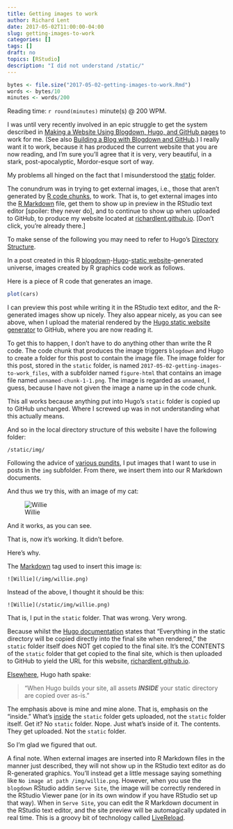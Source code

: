 ```yaml
---
title: Getting images to work
author: Richard Lent
date: 2017-05-02T11:00:00-04:00
slug: getting-images-to-work
categories: []
tags: []
draft: no
topics: [RStudio]
description: "I did not understand /static/"
---
```

```r
bytes <- file.size("2017-05-02-getting-images-to-work.Rmd")
words <- bytes/10
minutes <- words/200
```

Reading time: `r round(minutes)` minute(s) @ 200 WPM.

I was until very recently involved in an epic struggle to get the system described in [Making a Website Using Blogdown, Hugo, and GitHub pages](https://proquestionasker.github.io/blog/Making_Site/) to work for me. (See also [Building a Blog with Blogdown and GitHub](https://tclavelle.github.io/blog/blogdown_github/).) I really want it to work, because it has produced the current website that you are now reading, and I'm sure you'll agree that it is very, very beautiful, in a stark, post-apocalyptic, Mordor-esque sort of way. 

My problems all hinged on the fact that I misunderstood the [static](https://hugodocs.info/getting-started/directory-structure/#new-site-scaffolding) folder.

The conundrum was in trying to get external images, i.e., those that aren't generated by [R code chunks](http://rmarkdown.rstudio.com/authoring_rcodechunks.html), to work. That is, to get external images into the [R Markdown](http://rmarkdown.rstudio.com) file, get them to show up in preview in the RStudio text editor [spoiler: they never do], and to continue to show up when uploaded to GitHub, to produce my website located at [richardlent.github.io](https://richardlent.github.io/). [Don't click, you're already there.]

To make sense of the following you may need to refer to Hugo's [Directory Structure](https://hugodocs.info/getting-started/directory-structure/#new-site-scaffolding). 

In a post created in this R [blogdown](https://github.com/rstudio/blogdown)-[Hugo](https://gohugo.io)-[static website](https://en.wikipedia.org/wiki/Static_web_page)-generated universe, images created by R graphics code work as follows.

Here is a piece of R code that generates an image. 

```r
plot(cars)
```

I can preview this post while writing it in the RStudio text editor, and the R-generated images show up nicely. They also appear nicely, as you can see above, when I upload the material rendered by the [Hugo static website generator](https://gohugo.io) to GitHub, where you are now reading it.

To get this to happen, I don't have to do anything other than write the R code. The code chunk that produces the image triggers `blogdown` and Hugo to create a folder for this post to contain the image file. The image folder for this post, stored in the `static` folder, is named `2017-05-02-getting-images-to-work_files`, with a subfolder named `figure-html` that contains an image file named `unnamed-chunk-1-1.png`. The image is regarded as `unnamed`, I guess, because I have not given the image a name up in the code chunk.

This all works because anything put into Hugo's `static` folder is copied up to GitHub unchanged. Where I screwed up was in not understanding what this actually means.

And so in the local directory structure of this website I have the following folder:

`/static/img/`
    
Following the advice of [various pundits](https://github.com/rstudio/blogdown/issues/45), I put images that I want to use in posts in the `img` subfolder. From there, we insert them into our R Markdown documents.

And thus we try this, with an image of my cat:

![Willie](/img/willie.png)

And it works, as you can see. 

That is, now it's working. It didn't before. 

Here's why.

The [Markdown](https://daringfireball.net/projects/markdown/syntax) tag used to insert this image is:

`![Willie](/img/willie.png)`

Instead of the above, I thought it should be this:

`![Willie](/static/img/willie.png)`

That is, I put in the `static` folder. That was wrong. Very wrong. 

Because whilst the [Hugo documentation](https://gohugo.io/themes/creation/#static) states that  "Everything in the static directory will be copied directly into the final site when rendered," the `static` folder itself does NOT get copied to the final site. It's the CONTENTS of the `static` folder that get copied to the final site, which is then uploaded to GitHub to yield the URL for this website, [richardlent.github.io](https://richardlent.github.io/).

[Elsewhere](https://hugodocs.info/getting-started/directory-structure/#directory-structure-explained), Hugo hath spake:

> "When Hugo builds your site, all assets ***INSIDE*** your static directory are copied over as-is."

The emphasis above is mine and mine alone. That is, emphasis on the "inside." What's <u>inside</u> the `static` folder gets uploaded, not the `static` folder itself. Get it? No `static` folder. Nope. Just what's inside of it. The contents. They get uploaded. Not the `static` folder.

So I'm glad we figured that out.

A final note. When external images are inserted into R Markdown files in the manner just described, they will not show up in the RStudio text editor as do R-generated graphics. You'll instead get a little message saying something like `No image at path /img/willie.png`. However, when you use the `blogdown` RStudio addin `Serve Site`, the image will be correctly rendered in the RStudio Viewer pane (or in its own window if you have RStudio set up that way). When in `Serve Site`, you can edit the R Markdown document in the RStudio text editor, and the site preview will be automagically updated in real time. This is a groovy bit of technology called [LiveReload](https://bookdown.org/yihui/blogdown/rstudio-ide.html).
















